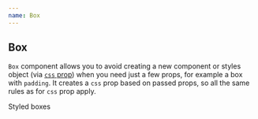 ```yaml
---
name: Box
---
```



## Box

`Box` component allows you to avoid creating a new component or styles object
(via [`css` prop](https://stitches.dev/docs/overriding-styles)) when you need just a few props,
for example a box with `padding`. It creates a `css` prop based on passed props,
so all the same rules as for `css` prop apply.

<Playground>
  <Box display="grid" gridTemplate="100px / 100px 100px" gap="$4">
    <Box bc="$shape--active" textAlign="center">
      Styled
    </Box>
    <Box bc="$shape-accent" textAlign="center" color="$text-onAccent">
      boxes
    </Box>
  </Box>
</Playground>


